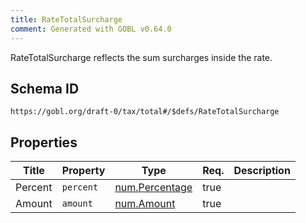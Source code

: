 ```yaml
---
title: RateTotalSurcharge
comment: Generated with GOBL v0.64.0
---
```


RateTotalSurcharge reflects the sum surcharges inside the rate.

## Schema ID

`https://gobl.org/draft-0/tax/total#/$defs/RateTotalSurcharge`

## Properties

| Title   | Property  | Type                                      | Req. | Description |
|---------|-----------|-------------------------------------------|------|-------------|
| Percent | `percent` | [num.Percentage](/draft-0/num/percentage) | true |             |
| Amount  | `amount`  | [num.Amount](/draft-0/num/amount)         | true |             |

